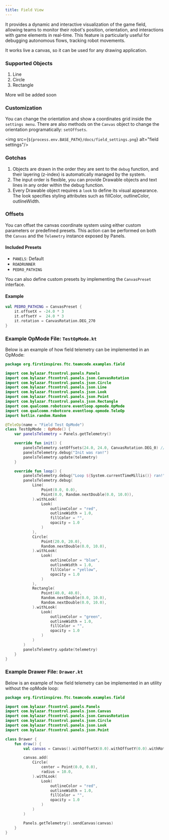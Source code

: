 ```yaml
---
title: Field View
---
```





It provides a dynamic and interactive visualization of the game field, allowing teams to monitor their robot's position, orientation, and interactions with game elements in real-time. This feature is particularly useful for debugging autonomous flows, tracking robot movements.

It works live a canvas, so it can be used for any drawing application.

### Supported Objects
1. Line
2. Circle
3. Rectangle

More will be added soon

### Customization
You can change the orientation and show a coordinates grid inside the `settings menu`.
There are also methods on the `Canvas` object to change the orientation programatically: `setOffsets`.

<img src={`${process.env.BASE_PATH}/docs/field_settings.png`} alt="field
  settings"/>

### Gotchas
1. Objects are drawn in the order they are sent to the `debug` function, and their layering (z-index) is automatically managed by the system.
2. The input order is flexible, you can provide Drawable objects and text lines in any order within the debug function.
3. Every Drawable object requires a `look` to define its visual appearance. The look specifies styling attributes such as fillColor, outlineColor, outlineWidth.

### Offsets

You can offset the canvas coordinate system using either custom parameters or predefined presets. This action can be performed on both the `Canvas` and the `Telemetry` instance exposed by Panels.

#### Included Presets

* `PANELS`: Default
* `ROADRUNNER`
* `PEDRO_PATHING`

You can also define custom presets by implementing the `CanvasPreset` interface.

#### Example

```kotlin
val PEDRO_PATHING = CanvasPreset {
    it.offsetX = -24.0 * 3
    it.offsetY =  24.0 * 3
    it.rotation = CanvasRotation.DEG_270
}
```

### Example OpMode File: `TestOpMode.kt`
Below is an example of how field telemetry can be implemented in an OpMode:

```kotlin
package org.firstinspires.ftc.teamcode.examples.field

import com.bylazar.ftcontrol.panels.Panels
import com.bylazar.ftcontrol.panels.json.CanvasRotation
import com.bylazar.ftcontrol.panels.json.Circle
import com.bylazar.ftcontrol.panels.json.Line
import com.bylazar.ftcontrol.panels.json.Look
import com.bylazar.ftcontrol.panels.json.Point
import com.bylazar.ftcontrol.panels.json.Rectangle
import com.qualcomm.robotcore.eventloop.opmode.OpMode
import com.qualcomm.robotcore.eventloop.opmode.TeleOp
import kotlin.random.Random

@TeleOp(name = "Field Test OpMode")
class TestOpMode : OpMode() {
    var panelsTelemetry = Panels.getTelemetry()

    override fun init() {
        panelsTelemetry.setOffsets(24.0, 24.0, CanvasRotation.DEG_0) //field offsets in inches
        panelsTelemetry.debug("Init was ran!")
        panelsTelemetry.update(telemetry)
    }

    override fun loop() {
        panelsTelemetry.debug("Loop ${System.currentTimeMillis()} ran!")
        panelsTelemetry.debug(
            Line(
                Point(0.0, 0.0),
                Point(0.0, Random.nextDouble(0.0, 10.0)),
            ).withLook(
                Look(
                    outlineColor = "red",
                    outlineWidth = 1.0,
                    fillColor = "",
                    opacity = 1.0
                )
            ),
            Circle(
                Point(20.0, 20.0),
                Random.nextDouble(0.0, 10.0),
            ).withLook(
                Look(
                    outlineColor = "blue",
                    outlineWidth = 1.0,
                    fillColor = "yellow",
                    opacity = 1.0
                )
            ),
            Rectangle(
                Point(40.0, 40.0),
                Random.nextDouble(0.0, 10.0),
                Random.nextDouble(0.0, 10.0),
            ).withLook(
                Look(
                    outlineColor = "green",
                    outlineWidth = 1.0,
                    fillColor = "",
                    opacity = 1.0
                )
            )
        )
        panelsTelemetry.update(telemetry)
    }
}
```

### Example Drawer File: `Drawer.kt`
Below is an example of how field telemetry can be implemented in an utility without the opMode loop:

```kotlin
package org.firstinspires.ftc.teamcode.examples.field

import com.bylazar.ftcontrol.panels.Panels
import com.bylazar.ftcontrol.panels.json.Canvas
import com.bylazar.ftcontrol.panels.json.CanvasRotation
import com.bylazar.ftcontrol.panels.json.Circle
import com.bylazar.ftcontrol.panels.json.Look
import com.bylazar.ftcontrol.panels.json.Point

class Drawer {
    fun draw() {
        val canvas = Canvas().withOffsetX(0.0).withOffsetY(0.0).withRotation(CanvasRotation.DEG_0)

        canvas.add(
            Circle(
                center = Point(0.0, 0.0),
                radius = 10.0,
            ).withLook(
                Look(
                    outlineColor = "red",
                    outlineWidth = 1.0,
                    fillColor = "",
                    opacity = 1.0
                )
            )
        )

        Panels.getTelemetry().sendCanvas(canvas)
    }
}
```
